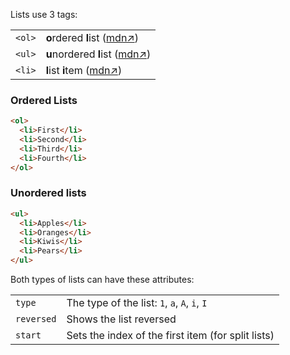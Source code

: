 Lists use 3 tags:

|        |                                                                                                               |
| ------ | ------------------------------------------------------------------------------------------------------------- |
| `<ol>` | **o**rdered **l**ist ([mdn&UpperRightArrow;](https://developer.mozilla.org/en-US/docs/Web/HTML/Element/ol))   |
| `<ul>` | **u**nordered **l**ist ([mdn&UpperRightArrow;](https://developer.mozilla.org/en-US/docs/Web/HTML/Element/ul)) |
| `<li>` | **l**ist **i**tem ([mdn&UpperRightArrow;](https://developer.mozilla.org/en-US/docs/Web/HTML/Element/li))      |

### Ordered Lists

```html
<ol>
  <li>First</li>
  <li>Second</li>
  <li>Third</li>
  <li>Fourth</li>
</ol>
```

### Unordered lists

```html
<ul>
  <li>Apples</li>
  <li>Oranges</li>
  <li>Kiwis</li>
  <li>Pears</li>
</ul>
```

Both types of lists can have these attributes:

|            |                                                    |
| ---------- | -------------------------------------------------- |
| `type`     | The type of the list: `1`, `a`, `A`, `i`, `I`      |
| `reversed` | Shows the list reversed                            |
| `start`    | Sets the index of the first item (for split lists) |
